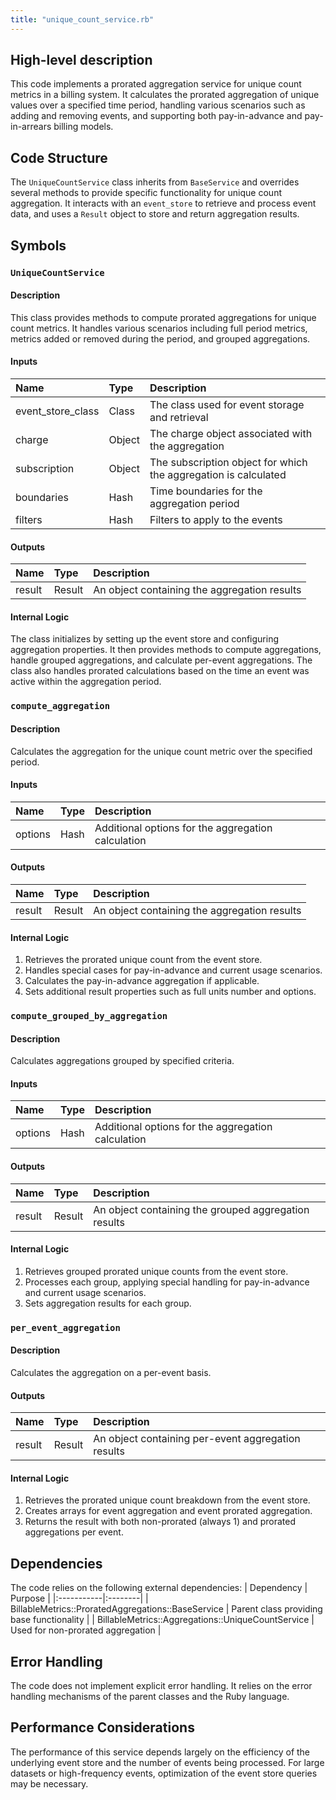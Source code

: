 ```yaml
---
title: "unique_count_service.rb"
---
```


## High-level description
This code implements a prorated aggregation service for unique count metrics in a billing system. It calculates the prorated aggregation of unique values over a specified time period, handling various scenarios such as adding and removing events, and supporting both pay-in-advance and pay-in-arrears billing models.

## Code Structure
The `UniqueCountService` class inherits from `BaseService` and overrides several methods to provide specific functionality for unique count aggregation. It interacts with an `event_store` to retrieve and process event data, and uses a `Result` object to store and return aggregation results.

## Symbols

### `UniqueCountService`
#### Description
This class provides methods to compute prorated aggregations for unique count metrics. It handles various scenarios including full period metrics, metrics added or removed during the period, and grouped aggregations.

#### Inputs
| Name | Type | Description |
|:-----|:-----|:------------|
| event_store_class | Class | The class used for event storage and retrieval |
| charge | Object | The charge object associated with the aggregation |
| subscription | Object | The subscription object for which the aggregation is calculated |
| boundaries | Hash | Time boundaries for the aggregation period |
| filters | Hash | Filters to apply to the events |

#### Outputs
| Name | Type | Description |
|:-----|:-----|:------------|
| result | Result | An object containing the aggregation results |

#### Internal Logic
The class initializes by setting up the event store and configuring aggregation properties. It then provides methods to compute aggregations, handle grouped aggregations, and calculate per-event aggregations. The class also handles prorated calculations based on the time an event was active within the aggregation period.

### `compute_aggregation`
#### Description
Calculates the aggregation for the unique count metric over the specified period.

#### Inputs
| Name | Type | Description |
|:-----|:-----|:------------|
| options | Hash | Additional options for the aggregation calculation |

#### Outputs
| Name | Type | Description |
|:-----|:-----|:------------|
| result | Result | An object containing the aggregation results |

#### Internal Logic
1. Retrieves the prorated unique count from the event store.
2. Handles special cases for pay-in-advance and current usage scenarios.
3. Calculates the pay-in-advance aggregation if applicable.
4. Sets additional result properties such as full units number and options.

### `compute_grouped_by_aggregation`
#### Description
Calculates aggregations grouped by specified criteria.

#### Inputs
| Name | Type | Description |
|:-----|:-----|:------------|
| options | Hash | Additional options for the aggregation calculation |

#### Outputs
| Name | Type | Description |
|:-----|:-----|:------------|
| result | Result | An object containing the grouped aggregation results |

#### Internal Logic
1. Retrieves grouped prorated unique counts from the event store.
2. Processes each group, applying special handling for pay-in-advance and current usage scenarios.
3. Sets aggregation results for each group.

### `per_event_aggregation`
#### Description
Calculates the aggregation on a per-event basis.

#### Outputs
| Name | Type | Description |
|:-----|:-----|:------------|
| result | Result | An object containing per-event aggregation results |

#### Internal Logic
1. Retrieves the prorated unique count breakdown from the event store.
2. Creates arrays for event aggregation and event prorated aggregation.
3. Returns the result with both non-prorated (always 1) and prorated aggregations per event.

## Dependencies
The code relies on the following external dependencies:
| Dependency | Purpose |
|:-----------|:--------|
| BillableMetrics::ProratedAggregations::BaseService | Parent class providing base functionality |
| BillableMetrics::Aggregations::UniqueCountService | Used for non-prorated aggregation |

## Error Handling
The code does not implement explicit error handling. It relies on the error handling mechanisms of the parent classes and the Ruby language.

## Performance Considerations
The performance of this service depends largely on the efficiency of the underlying event store and the number of events being processed. For large datasets or high-frequency events, optimization of the event store queries may be necessary.